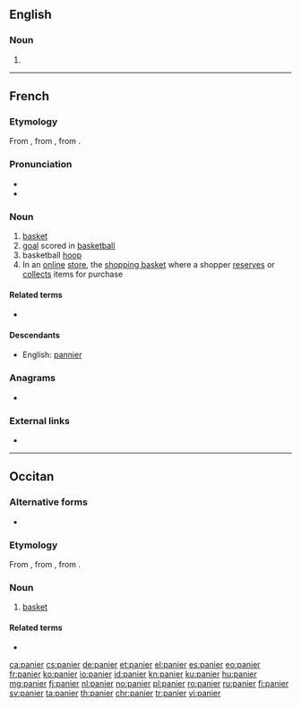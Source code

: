 ==English==

===Noun===
{{en-noun}}

# {{obsolete form of|pannier|lang=en}}

----

==French==

===Etymology===
From {{inh|fr|fro|-}}, from {{inh|fr|la|pānārium||breadbasket}}, from {{term|panis|pānis|bread}}.

===Pronunciation===
* {{audio|Fr-panier.ogg|audio|lang=fr}}
* {{IPA|/pa.nje/|lang=fr}}

===Noun===
{{fr-noun|m}}

# [[basket]]
# [[goal]] scored in [[basketball]]
# basketball [[hoop]]
# In an [[online]] [[store]], the [[shopping basket]] where a shopper [[reserves]] or [[collects]] items for purchase

====Related terms====
* {{l|fr|pain}}

====Descendants====
* English: [[pannier]]

===Anagrams===
* {{l|fr|pinera}}

===External links===
* {{R:TLFi}}

----

==Occitan==

===Alternative forms===
* {{l|oc|pannier}}

===Etymology===
From {{inh|oc|pro|-}}, from {{inh|oc|la|pānārium||breadbasket}}, from {{term|panis|pānis|bread}}.

===Noun===
{{oc-noun|m}}

# [[basket]]

====Related terms====
* {{l|oc|pan}}

[[ca:panier]]
[[cs:panier]]
[[de:panier]]
[[et:panier]]
[[el:panier]]
[[es:panier]]
[[eo:panier]]
[[fr:panier]]
[[ko:panier]]
[[io:panier]]
[[id:panier]]
[[kn:panier]]
[[ku:panier]]
[[hu:panier]]
[[mg:panier]]
[[fj:panier]]
[[nl:panier]]
[[no:panier]]
[[pl:panier]]
[[ro:panier]]
[[ru:panier]]
[[fi:panier]]
[[sv:panier]]
[[ta:panier]]
[[th:panier]]
[[chr:panier]]
[[tr:panier]]
[[vi:panier]]